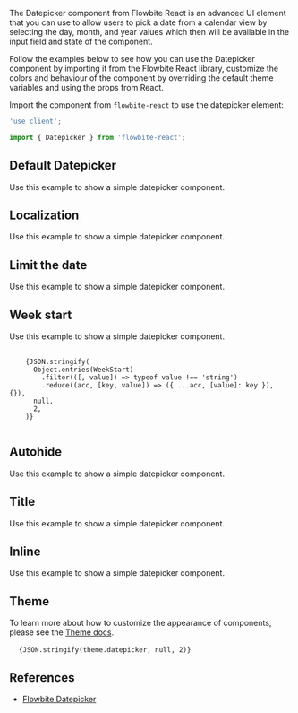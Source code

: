 
The Datepicker component from Flowbite React is an advanced UI element that you can use to allow users to pick a date from a calendar view by selecting the day, month, and year values which then will be available in the input field and state of the component.

Follow the examples below to see how you can use the Datepicker component by importing it from the Flowbite React library, customize the colors and behaviour of the component by overriding the default theme variables and using the props from React.

Import the component from `flowbite-react` to use the datepicker element:

```jsx
'use client';

import { Datepicker } from 'flowbite-react';
```

## Default Datepicker

Use this example to show a simple datepicker component.

<CodePreview title="Datepicker component">
  <Datepicker />
</CodePreview>

## Localization

Use this example to show a simple datepicker component.

<CodePreview title="Datepicker component">
  <Datepicker language="pt-BR" labelTodayButton="Hoje" labelClearButton="Limpar" />
</CodePreview>

## Limit the date

Use this example to show a simple datepicker component.

<CodePreview title="Datepicker component">
  <Datepicker minDate={new Date(2023, 0, 1)} maxDate={new Date(2023, 2, 1)} />
</CodePreview>

## Week start

Use this example to show a simple datepicker component.

<pre className="language-ts">
  <code>
    {JSON.stringify(
      Object.entries(WeekStart)
        .filter(([, value]) => typeof value !== 'string')
        .reduce((acc, [key, value]) => ({ ...acc, [value]: key }), {}),
      null,
      2,
    )}
  </code>
</pre>

<CodePreview title="Datepicker component">
  <Datepicker weekStart={WeekStart.Monday} />
</CodePreview>

## Autohide

Use this example to show a simple datepicker component.

<CodePreview title="Datepicker component">
  <Datepicker autoHide={false} />
</CodePreview>

## Title

Use this example to show a simple datepicker component.

<CodePreview title="Datepicker component">
  <Datepicker title="Flowbite Datepicker" />
</CodePreview>

## Inline

Use this example to show a simple datepicker component.

<CodePreview title="Datepicker component">
  <Datepicker inline />
</CodePreview>

## Theme

To learn more about how to customize the appearance of components, please see the [Theme docs](/docs/customize/theme).

<pre className="language-tsx">
  <code>{JSON.stringify(theme.datepicker, null, 2)}</code>
</pre>

## References

- [Flowbite Datepicker](https://flowbite.com/docs/plugins/datepicker/)
